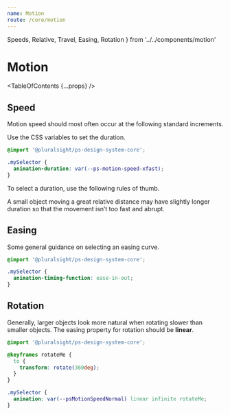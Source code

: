 ```yaml
---
name: Motion
route: /core/motion
---
```


  Speeds,
  Relative,
  Travel,
  Easing,
  Rotation
} from '../../components/motion'

# Motion

<TableOfContents {...props} />

## Speed

Motion speed should most often occur at the following standard increments.

<Speeds />

Use the CSS variables to set the duration.

```css
@import '@pluralsight/ps-design-system-core';

.mySelector {
  animation-duration: var(--ps-motion-speed-xfast);
}
```

To select a duration, use the following rules of thumb.

<Relative />

A small object moving a great relative distance may have slightly longer duration so that the movement isn’t too fast and abrupt.

<Travel />

## Easing

Some general guidance on selecting an easing curve.

<Easing />

```css
@import '@pluralsight/ps-design-system-core';

.mySelector {
  animation-timing-function: ease-in-out;
}
```

## Rotation

Generally, larger objects look more natural when rotating slower than smaller objects. The easing property for rotation should be **linear**.

<Rotation />

```css
@import '@pluralsight/ps-design-system-core';

@keyframes rotateMe {
  to {
    transform: rotate(360deg);
  }
}

.mySelector {
  animation: var(--psMotionSpeedNormal) linear infinite rotateMe;
}
```
